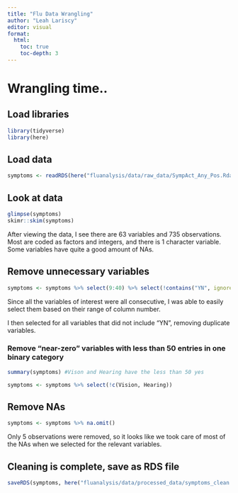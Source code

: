 ```yaml
---
title: "Flu Data Wrangling"
author: "Leah Lariscy"
editor: visual
format:
  html:
    toc: true
    toc-depth: 3
---
```


# Wrangling time..

## Load libraries

```r
library(tidyverse)
library(here)
```

## Load data

```r
symptoms <- readRDS(here("fluanalysis/data/raw_data/SympAct_Any_Pos.Rda"))
```

## Look at data

```r
glimpse(symptoms)
skimr::skim(symptoms)
```

After viewing the data, I see there are 63 variables and 735 observations. Most are coded as factors and integers, and there is 1 character variable. Some variables have quite a good amount of NAs.

## Remove unnecessary variables

```r
symptoms <- symptoms %>% select(9:40) %>% select(!contains("YN", ignore.case = FALSE))
```

Since all the variables of interest were all consecutive, I was able to easily select them based on their range of column number.

I then selected for all variables that did not include "YN", removing duplicate variables.

### Remove "near-zero" variables with less than 50 entries in one binary category

```r
summary(symptoms) #Vison and Hearing have the less than 50 yes

symptoms <- symptoms %>% select(!c(Vision, Hearing))
```

## Remove NAs

```r
symptoms <- symptoms %>% na.omit()
```

Only 5 observations were removed, so it looks like we took care of most of the NAs when we selected for the relevant variables.

## Cleaning is complete, save as RDS file

```r
saveRDS(symptoms, here("fluanalysis/data/processed_data/symptoms_clean.RDS"))
```
